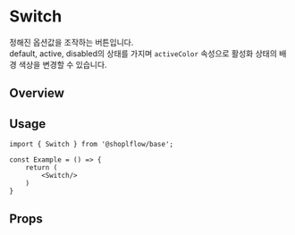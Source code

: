 
<Meta of={SwitchStories}/>

# Switch
정해진 옵션값을 조작하는 버튼입니다. <br/>
default, active, disabled의 상태를 가지며 `activeColor` 속성으로 활성화 상태의 배경 색상을 변경할 수 있습니다.

## Overview
 <Canvas of={SwitchStories.Playground}/>

## Usage
```tsx
import { Switch } from '@shoplflow/base';

const Example = () => {
    return (
        <Switch/>
    )
}
```

## Props
<Controls of={SwitchStories.Playground}/>